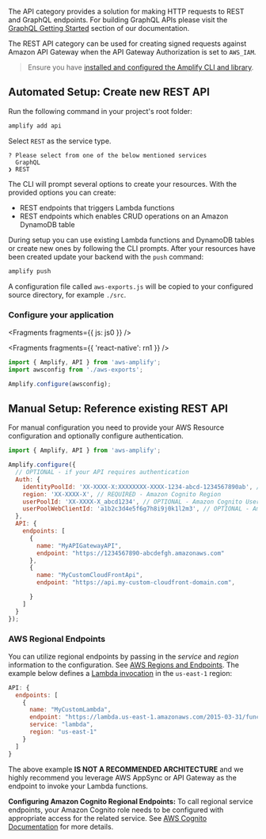 The API category provides a solution for making HTTP requests to REST and GraphQL endpoints. For building GraphQL APIs please visit the [GraphQL Getting Started](/lib/graphqlapi/getting-started) section of our documentation.

The REST API category can be used for creating signed requests against Amazon API Gateway when the API Gateway Authorization is set to `AWS_IAM`. 

> Ensure you have [installed and configured the Amplify CLI and library](/cli/start/install).

## Automated Setup: Create new REST API

Run the following command in your project's root folder:

```bash
amplify add api
```

Select `REST` as the service type.

```console
? Please select from one of the below mentioned services
  GraphQL
❯ REST
```

The CLI will prompt several options to create your resources. With the provided options you can create:
- REST endpoints that triggers Lambda functions
- REST endpoints which enables CRUD operations on an Amazon DynamoDB table

During setup you can use existing Lambda functions and DynamoDB tables or create new ones by following the CLI prompts. After your resources have been created update your backend with the `push` command:

```bash
amplify push
```

A configuration file called `aws-exports.js` will be copied to your configured source directory, for example `./src`.

### Configure your application


<Fragments fragments={{ js: js0 }} />


<Fragments fragments={{ 'react-native': rn1 }} />

```javascript
import { Amplify, API } from 'aws-amplify';
import awsconfig from './aws-exports';

Amplify.configure(awsconfig);
```

## Manual Setup: Reference existing REST API

For manual configuration you need to provide your AWS Resource configuration and optionally configure authentication.

```javascript
import { Amplify, API } from 'aws-amplify';

Amplify.configure({
  // OPTIONAL - if your API requires authentication 
  Auth: {
    identityPoolId: 'XX-XXXX-X:XXXXXXXX-XXXX-1234-abcd-1234567890ab', // REQUIRED - Amazon Cognito Identity Pool ID
    region: 'XX-XXXX-X', // REQUIRED - Amazon Cognito Region
    userPoolId: 'XX-XXXX-X_abcd1234', // OPTIONAL - Amazon Cognito User Pool ID
    userPoolWebClientId: 'a1b2c3d4e5f6g7h8i9j0k1l2m3', // OPTIONAL - Amazon Cognito Web Client ID (26-char alphanumeric string)
  },
  API: {
    endpoints: [
      {
        name: "MyAPIGatewayAPI",
        endpoint: "https://1234567890-abcdefgh.amazonaws.com"
      },
      {
        name: "MyCustomCloudFrontApi",
        endpoint: "https://api.my-custom-cloudfront-domain.com",

      }
    ]
  }
});
```

### AWS Regional Endpoints

<!-- TODO Rewrite why do we have this here if we do NOT recommend it? -->

You can utilize regional endpoints by passing in the *service* and *region* information to the configuration. See [AWS Regions and Endpoints](https://docs.aws.amazon.com/general/latest/gr/rande.html). The example below defines a [Lambda invocation](https://docs.aws.amazon.com/lambda/latest/dg/API_Invoke.html) in the `us-east-1` region:

```javascript
API: {
  endpoints: [
    {
      name: "MyCustomLambda",
      endpoint: "https://lambda.us-east-1.amazonaws.com/2015-03-31/functions/yourFuncName/invocations",
      service: "lambda",
      region: "us-east-1"
    }
  ]
}
```
<Callout warning>

The above example **IS NOT A RECOMMENDED ARCHITECTURE** and we highly recommend you leverage AWS AppSync or API Gateway as the endpoint to invoke your Lambda functions. 

</Callout>

 <Callout>

 **Configuring Amazon Cognito Regional Endpoints:** To call regional service endpoints, your Amazon Cognito role needs to be configured with appropriate access for the related service. See [AWS Cognito Documentation](https://docs.aws.amazon.com/cognito/latest/developerguide/iam-roles.html) for more details.

 </Callout>
